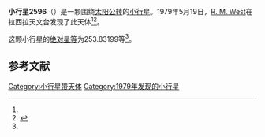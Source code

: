 {{Infobox planet
| bgcolour = #FFFFC0
| name = 2596 Vainu Bappu
| symbol = 
| image = 
| caption = 
| discovery = yes
| discovery_ref = 
| discoverer = [[R._M._West|R. M. West]]
| discovery_site = [[拉西拉天文台|拉西拉天文台]] 
| discovered = 1979年5月19日
| designations = yes
| mp_name = 
| named_after = 
| alt_names = 
| mp_category = [[主带小行星|主带小行星]]
| orbit_ref = <ref name="a">[http://ssd.jpl.nasa.gov/sbdb.cgi?sstr=2596 2596 Vainu Bappu] {{Wayback|url=http://ssd.jpl.nasa.gov/sbdb.cgi?sstr=2596 |date=20200820020833 }}，小行星數據庫瀏覽器（JPL Small-Body Database Browser）－[[美国国家航空航天局|美国国家航空航天局]]喷气推进实验室</ref>
| epoch = 2456400.5 (2013年4月18日更新)
| aphelion = {{convert|3.2456685|AU|km|3|abbr=on|lk=out}}
| perihelion = {{convert|2.8216803|AU|km|3|abbr=on}}
| semimajor = {{convert|3.0336744|AU|km|3|abbr=on}}
| eccentricity = 0.0698803
| period = 1929.975865 [[日|日]]<br />5.28[[儒略年|儒略年]]
| avg_speed = 
| inclination = 10.23172
| asc_node = 138.95504
| mean_anomaly = 
| arg_peri = 253.83199
| satellites = 
| physical_characteristics = yes
| dimensions = 
| mass = 
| density = 
| surface_grav = 
| escape_velocity = 
| sidereal_day = 
| axial_tilt = 
| pole_ecliptic_lat = 
| pole_ecliptic_lon = 
| albedo = 
| temperatures= 
| temp_name1 = 
| mean_temp_1 = 
| max_temp_1 = 
| temp_name2 = 
| max_temp_2 = 
| spectral_type = 
| abs_magnitude = 253.83199
}}

'''小行星2596'''（{{lang-en|2596 Vainu Bappu}}）是一颗围绕[[太阳|太阳]][[公转|公转]]的[[小行星|小行星]]。1979年5月19日，[[R._M._West|R. M. West]]在拉西拉天文台发现了此天体<ref name="a" /><ref>{{cite news|title=小行星列表|url=http://cfa-www.harvard.edu/iau/lists/NumberedMPs.txt|accessdate=2013-07-08|newspaper=哈佛大学|archive-date=2008-05-17|archive-url=https://web.archive.org/web/20080517010638/http://cfa-www.harvard.edu/iau/lists/NumberedMPs.txt|dead-url=no}}</ref>。

这颗小行星的[[绝对星等|绝对星等]]为253.83199等<ref name="a" />。

==参考文献==
{{reflist}}
{{Minor Planet Number|[[小行星2595|小行星2595]]|[[小行星2597|小行星2597]]}}

{{小天体}}

[[Category:小行星带天体|Category:小行星带天体]]
[[Category:1979年发现的小行星|Category:1979年发现的小行星]]

{{asteroid-stub}}